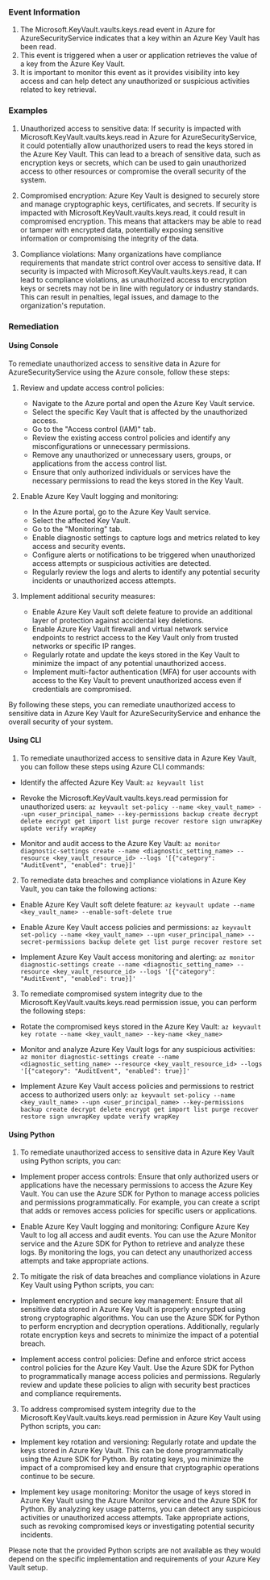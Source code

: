 
### Event Information

1. The Microsoft.KeyVault.vaults.keys.read event in Azure for AzureSecurityService indicates that a key within an Azure Key Vault has been read.
2. This event is triggered when a user or application retrieves the value of a key from the Azure Key Vault.
3. It is important to monitor this event as it provides visibility into key access and can help detect any unauthorized or suspicious activities related to key retrieval.


### Examples

1. Unauthorized access to sensitive data: If security is impacted with Microsoft.KeyVault.vaults.keys.read in Azure for AzureSecurityService, it could potentially allow unauthorized users to read the keys stored in the Azure Key Vault. This can lead to a breach of sensitive data, such as encryption keys or secrets, which can be used to gain unauthorized access to other resources or compromise the overall security of the system.

2. Compromised encryption: Azure Key Vault is designed to securely store and manage cryptographic keys, certificates, and secrets. If security is impacted with Microsoft.KeyVault.vaults.keys.read, it could result in compromised encryption. This means that attackers may be able to read or tamper with encrypted data, potentially exposing sensitive information or compromising the integrity of the data.

3. Compliance violations: Many organizations have compliance requirements that mandate strict control over access to sensitive data. If security is impacted with Microsoft.KeyVault.vaults.keys.read, it can lead to compliance violations, as unauthorized access to encryption keys or secrets may not be in line with regulatory or industry standards. This can result in penalties, legal issues, and damage to the organization's reputation.

### Remediation

#### Using Console

To remediate unauthorized access to sensitive data in Azure for AzureSecurityService using the Azure console, follow these steps:

1. Review and update access control policies: 
   - Navigate to the Azure portal and open the Azure Key Vault service.
   - Select the specific Key Vault that is affected by the unauthorized access.
   - Go to the "Access control (IAM)" tab.
   - Review the existing access control policies and identify any misconfigurations or unnecessary permissions.
   - Remove any unauthorized or unnecessary users, groups, or applications from the access control list.
   - Ensure that only authorized individuals or services have the necessary permissions to read the keys stored in the Key Vault.

2. Enable Azure Key Vault logging and monitoring:
   - In the Azure portal, go to the Azure Key Vault service.
   - Select the affected Key Vault.
   - Go to the "Monitoring" tab.
   - Enable diagnostic settings to capture logs and metrics related to key access and security events.
   - Configure alerts or notifications to be triggered when unauthorized access attempts or suspicious activities are detected.
   - Regularly review the logs and alerts to identify any potential security incidents or unauthorized access attempts.

3. Implement additional security measures:
   - Enable Azure Key Vault soft delete feature to provide an additional layer of protection against accidental key deletions.
   - Enable Azure Key Vault firewall and virtual network service endpoints to restrict access to the Key Vault only from trusted networks or specific IP ranges.
   - Regularly rotate and update the keys stored in the Key Vault to minimize the impact of any potential unauthorized access.
   - Implement multi-factor authentication (MFA) for user accounts with access to the Key Vault to prevent unauthorized access even if credentials are compromised.

By following these steps, you can remediate unauthorized access to sensitive data in Azure Key Vault for AzureSecurityService and enhance the overall security of your system.

#### Using CLI

1. To remediate unauthorized access to sensitive data in Azure Key Vault, you can follow these steps using Azure CLI commands:

- Identify the affected Azure Key Vault: `az keyvault list`

- Revoke the Microsoft.KeyVault.vaults.keys.read permission for unauthorized users: `az keyvault set-policy --name <key_vault_name> --upn <user_principal_name> --key-permissions backup create decrypt delete encrypt get import list purge recover restore sign unwrapKey update verify wrapKey`

- Monitor and audit access to the Azure Key Vault: `az monitor diagnostic-settings create --name <diagnostic_setting_name> --resource <key_vault_resource_id> --logs '[{"category": "AuditEvent", "enabled": true}]'`

2. To remediate data breaches and compliance violations in Azure Key Vault, you can take the following actions:

- Enable Azure Key Vault soft delete feature: `az keyvault update --name <key_vault_name> --enable-soft-delete true`

- Enable Azure Key Vault access policies and permissions: `az keyvault set-policy --name <key_vault_name> --upn <user_principal_name> --secret-permissions backup delete get list purge recover restore set`

- Implement Azure Key Vault access monitoring and alerting: `az monitor diagnostic-settings create --name <diagnostic_setting_name> --resource <key_vault_resource_id> --logs '[{"category": "AuditEvent", "enabled": true}]'`

3. To remediate compromised system integrity due to the Microsoft.KeyVault.vaults.keys.read permission issue, you can perform the following steps:

- Rotate the compromised keys stored in the Azure Key Vault: `az keyvault key rotate --name <key_vault_name> --key-name <key_name>`

- Monitor and analyze Azure Key Vault logs for any suspicious activities: `az monitor diagnostic-settings create --name <diagnostic_setting_name> --resource <key_vault_resource_id> --logs '[{"category": "AuditEvent", "enabled": true}]'`

- Implement Azure Key Vault access policies and permissions to restrict access to authorized users only: `az keyvault set-policy --name <key_vault_name> --upn <user_principal_name> --key-permissions backup create decrypt delete encrypt get import list purge recover restore sign unwrapKey update verify wrapKey`

#### Using Python

1. To remediate unauthorized access to sensitive data in Azure Key Vault using Python scripts, you can:

- Implement proper access controls: Ensure that only authorized users or applications have the necessary permissions to access the Azure Key Vault. You can use the Azure SDK for Python to manage access policies and permissions programmatically. For example, you can create a script that adds or removes access policies for specific users or applications.

- Enable Azure Key Vault logging and monitoring: Configure Azure Key Vault to log all access and audit events. You can use the Azure Monitor service and the Azure SDK for Python to retrieve and analyze these logs. By monitoring the logs, you can detect any unauthorized access attempts and take appropriate actions.

2. To mitigate the risk of data breaches and compliance violations in Azure Key Vault using Python scripts, you can:

- Implement encryption and secure key management: Ensure that all sensitive data stored in Azure Key Vault is properly encrypted using strong cryptographic algorithms. You can use the Azure SDK for Python to perform encryption and decryption operations. Additionally, regularly rotate encryption keys and secrets to minimize the impact of a potential breach.

- Implement access control policies: Define and enforce strict access control policies for the Azure Key Vault. Use the Azure SDK for Python to programmatically manage access policies and permissions. Regularly review and update these policies to align with security best practices and compliance requirements.

3. To address compromised system integrity due to the Microsoft.KeyVault.vaults.keys.read permission in Azure Key Vault using Python scripts, you can:

- Implement key rotation and versioning: Regularly rotate and update the keys stored in Azure Key Vault. This can be done programmatically using the Azure SDK for Python. By rotating keys, you minimize the impact of a compromised key and ensure that cryptographic operations continue to be secure.

- Implement key usage monitoring: Monitor the usage of keys stored in Azure Key Vault using the Azure Monitor service and the Azure SDK for Python. By analyzing key usage patterns, you can detect any suspicious activities or unauthorized access attempts. Take appropriate actions, such as revoking compromised keys or investigating potential security incidents.

Please note that the provided Python scripts are not available as they would depend on the specific implementation and requirements of your Azure Key Vault setup.

